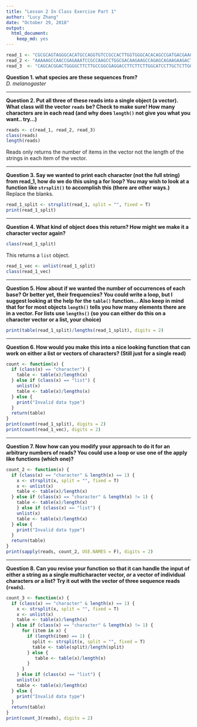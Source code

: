 ```yaml
---
title: "Lesson 2 In Class Exercise Part 1"
author: "Lucy Zhang"
date: "October 29, 2018"
output: 
  html_document: 
    keep_md: yes
---
```


```r
read_1 <- "CGCGCAGTAGGGCACATGCCAGGTGTCCGCCACTTGGTGGGCACACAGCCGATGACGAACGGGCTCCTTGACTATAATCTGACCCGTTTGCGTTTGGGTGACCAGGGAGAACTGGTGCTCCTGC"
read_2 <- "AAAAAGCCAACCGAGAAATCCGCCAAGCCTGGCGACAAGAAGCCAGAGCAGAAGAAGACTGCTGCGGCTCCCGCTGCCGGCAAGAAGGAGGCTGCTCCCTCGGCTGCCAAGCCAGCTGCCGCTG"
read_3  <- "CAGCACGGACTGGGGCTTCTTGCCGGCGAGGACCTTCTTCTTGGCATCCTTGCTCTTGGCCTTGGCGGCCGCGGTCGTCTTTACGGCCGCGGGCTTCTTGGCAGCAGCACCGGCGGTCGCTGGC"
```
**Question 1. what species are these sequences from?**\
*D. melanogaster*

_____

**Question 2. Put all three of these reads into a single object (a vector).  What class will the vector `reads` be? Check to make sure! How many characters are in each read (and why does `length()` not give you what you want.. try...)**\
```r
reads <- c(read_1, read_2, read_3)
class(reads)
length(reads)
```
Reads only returns the number of items in the vector not the length of the strings in each item of the vector.

_____

**Question 3. Say we wanted to print each character (not the full string) from read_1, how do we do this using a for loop? You may wish to look at a function like `strsplit()` to accomplish this (there are other ways.)**\
Replace the blanks.
```r
read_1_split <- strsplit(read_1, split = "", fixed = T) 
print(read_1_split)
```

_____
**Question 4. What kind of object does this return? How might we make it a character vector again?**\
```r
class(read_1_split)
```
This returns a `list` object.
```r
read_1_vec <- unlist(read_1_split)
class(read_1_vec)
```
_____
**Question 5. How about if we wanted the number of occurrences of each base? Or better yet, their frequencies? You could write a loop, but I suggest looking at the help for the `table()` function... Also keep in mind that for for most objects `length()` tells you how many elements there are in a vector. For lists use `lengths()` (so you can either do this on a character vector or a list, your choice)**\
```r
print(table(read_1_split)/lengths(read_1_split), digits = 2)
```
_____
**Question 6. How would you make this into a nice looking function that can work on either  a list or vectors of characters? (Still just for a single read)**\
```r
count <- function(x) {
  if (class(x) == "character") {
    table <- table(x)/length(x)
  } else if (class(x) == "list") {
    unlist(x)
    table <- table(x)/lengths(x)
  } else {
    print("Invalid data type")
  }
  return(table)
}
print(count(read_1_split), digits = 2)
print(count(read_1_vec), digits = 2)
```
_____
**Question 7. Now how can you modify your approach to do it for an arbitrary numbers of reads? You could use a loop or use one of the apply like functions (which one)?**\
```r
count_2 <- function(x) {
  if (class(x) == "character" & length(x) == 1) {
    x <- strsplit(x, split = "", fixed = T) 
    x <- unlist(x)
    table <- table(x)/length(x)
  } else if (class(x) == "character" & length(x) != 1) {
    table <- table(x)/length(x)
    } else if (class(x) == "list") {
    unlist(x)
    table <- table(x)/length(x)
  } else {
    print("Invalid data type")
  }
  return(table)
}
print(sapply(reads, count_2, USE.NAMES = F), digits = 2)
```
_____
**Question 8. Can you revise your function so that it can handle the input of either a string as a single multicharacter vector, *or* a vector of individual characters *or* a list? Try it out with the vector of three sequence reads (`reads`).**\
```r
count_3 <- function(x) {
  if (class(x) == "character" & length(x) == 1) {
    x <- strsplit(x, split = "", fixed = T) 
    x <- unlist(x)
    table <- table(x)/length(x)
  } else if (class(x) == "character" & length(x) != 1) {
      for (item in x) {
        if (length(item) == 1) {
          split <- strsplit(x, split = "", fixed = T)
          table <- table(split)/length(split)
        } else {
           table <- table(x)/length(x)
        }
      }
    } else if (class(x) == "list") {
    unlist(x)
    table <- table(x)/length(x)
  } else {
    print("Invalid data type")
  }
  return(table)
}
print(count_3(reads), digits = 2)
```